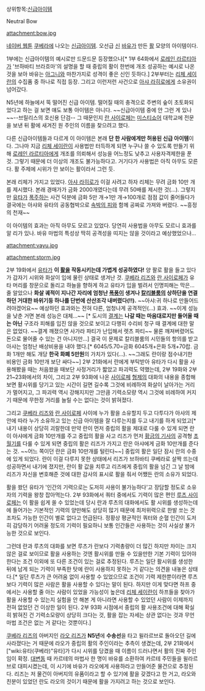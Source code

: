 상위항목:[[신급아이템]]

Neutral Bow

attachment:bow.jpg

[[네이버 웹툰]] [[쿠베라(웹툰)|쿠베라]]에 나오는 [[신급아이템]]. 오선급 [[신(쿠베라)|신]] [[바유]]가 만든 [[활]] 모양의 아이템이다.

1부에는 신급아이템의 예시로만 드문드문 등장했으나[* 1부 64화에서 [[로레인 라르티아]]가 '브하바티 브라흐마'의 설명을 할 때 중립의 활이 한번에 개조 성공하는 예시로 나온 것을 보아 바유는 [[아그니(쿠베라)|아그니]]와 마찬가지로 성격이 좋은 신인 듯하다.] 2부부터는 [[리체 세이란]]의 수집품 중 하나로 직접 등장. 그리고 이런저런 사건으로 [[아샤 라히로]]에게 소유권이 넘어갔다.

N5년에 하늘에서 뚝 떨어진 신급 아이템. 떨어질 때의 충격으로 주변의 숲이 초토화되었다고 하는 걸 보면 얘도 보통 아이템은 아니다. ~~신급아이템 중에 안 그런 게 있나~~--브릴리스의 호신용 단검-- 그 때문인지 [[란 사이로페]]는 [[미스티쇼어]] 대학교에 전문을 보낸 뒤 활에 새겨진 원 주인의 이름을 찾으려고 했다.

다른 신급아이템들과 다르게 이 아이템은 본래 '''단 한 사람에게만 허용된 신급 아이템'''이다. 그나마 지금 [[리체 세이란]]이 사용법만 터득하게 되면 누구나 쓸 수 있도록 만들기 위해 [[로레인 라르티아]]에게 개조를 의뢰해서 성능을 어느정도 낮추고 사용자격제한을 푼 것. 그렇기 때문에 더 이상의 개조도 불가능하다고. 거기다가 사용법은 아직 아무도 모른다. 활 주제에 시위가 안 보이는 활이라서 그런 듯.

본래 리체가 가지고 있었다. [[아샤 라히로]]가 이걸 사려고 하자 리체는 무려 금화 10만 개를 제시했다. 본래 경매가가 금화 2000개였다는데 무려 50배를 제시한 것(...). 그렇지만 [[유타(쿠베라)|유타]]가 [[폭주]]하는 사건 덕분에 금화 5만 개→1만 개→100개로 점점 값이 줄어들다가 결국에는 아샤와 유타의 공동협박으로 [[속박의 피]]와 함께 공짜로 가져와 버렸다. ~~흥정의 천재~~

이 아이템의 효과는 아직 아무도 모르고 있었다. 당연히 사용법을 아무도 모르니 효과를 알 리가 있나. 바유 마법의 특성상 딱히 공격성을 띠지는 않을 것이라고 예상했었으나...

attachment:vayu.jpg

attachment:storm.jpg

2부 19화에서 [[유타(쿠베라)|유타]]가 '''이 [[활]]을 작동시키는데 가볍게 성공하였다!''' 양 팔로 활을 들고 있다가 갑자기 시위와 화살이 입에 물린 상태로 생겨난 것. [[쿠베라 리즈]]와 [[란 사이로페]]가 유타 머리를 창문으로 돌리고 하늘을 향하게 하고 유타가 입을 벌려서 인명피해는 막은... 줄 알았으나 '''화살 궤적이 지나간 자리에 엄청난 [[폭풍]]이 생겨나 [[칼리블룸]]의 상하단을 연결하던 거대한 바위기둥 하나를 단번에 산산조각 내버렸다(!!).''' ~~아샤:귀 하나로 만들어드려야겠어요~~ 예상하던 효과와는 전혀 다른, 엄청나게 공격적인(...) 효과. ~~이게 성능을 낮춘 거면 본래 성능은 대체...~~ [* 도시의 [[결계/포탑(쿠베라)|결계]]는 '''나갈 때는 마음대로지만 들어올 때는 아닌''' 구조라 피해를 입진 않을 것으로 보이고 다행히 수리비 청구 때 결계에 대한 말은 없었다. ~~결계 깨졌으면 사가라 파티가 난입해서 렛츠 파티~~ 물론 깨져버렸어도 돈으로 물어줄 수 있는 건 아니지만...] 결국 이 문제로 칼리블룸의 시민들의 항의를 받고 아샤는 엄청난 배상비용을 내야 했다.[* 6045/5.70=금화 6045개+은화 5개+70랍. 금화 1개만 해도 개당 '''한국 화폐 5만원'''의 가치가 있다(...). ~~그래도 란이랑 점수내기한 비용인 금화 10만개 보단 싸다~~] 2부 21화에서 란에게 부탁받아 유타가 다시 활을 사용해봤을 때는 처음쐈을 때보단 사정거리가 짧았고 파괴력도 약했는데, 2부 19화와 2부 21~23화에서의 차이, 그리고 2부 93화에 나온 [[루츠 사이로페|사이로페]] [[란 사이로페|형제]]의 대화의 내용을 종합해보면 활시위를 당기고 있는 시간이 길면 길수록 그것에 비례하여 화살이 날아가는 거리가 멀어지고, 그 파괴력 역시 강해지지만 그만큼 기력소모량 역시 그것에 비례하여 커지기 때문에 무한정 거리를 늘릴 수는 없다는 것이 밝혀졌다.

그리고 [[쿠베라 리즈]]와 [[란 사이로페]] 사이에 누가 활을 소유할지 두고 다투다가 아샤의 제안에 따라 누가 소유하고 있는 신급 아이템을 잘 다루는지를 두고 내기를 하게 되었고[* 내기 내용이 상당히 괴랄한데 만약 란이 먼저 중립의 활을 제대로 다룰 수 있게 되면 란이 아샤에게 금화 10만개를 주고 중립의 활을 사고 리즈가 먼저 [[황금의 기사]]의 공격형 [[초월기]]를 다룰 수 있게 되면 중립의 활은 리즈가 가지고 란은 아샤에게 금화 10만개를 준다는 것. ~~어느 쪽이던 란은 금화 10만개를 털린다~~] 중립의 활은 일단 잠시 란의 수중에 있게 되었다. 란이 이걸 다루지 못한 상태에서 리즈가 브하바티 쿠베라로 살짝 뜨는데 성공하면서 내기에 졌지만, 란이 활 값을 치루고 리즈에게 중립의 활을 넘긴 그 날 밤에 리즈가 자신을 변호해준 것에 대한 감사의 표시로 활을 줘서 어쨌든 란의 소유가 되었다.

활을 쐈던 유타가 '인간의 기력으로는 도저히 사용이 불가능하다'고 장담할 정도로 소유자의 기력을 왕창 잡아먹는다. 2부 93화에서 쿼터 중에서도 기력이 많은 편인 [[루츠 사이로페]]는 이 활을 쉽게 쏠 수 있었는데 당시 란과 루츠의 대화에서도 활 시위를 생성하는데에 들어가는 기본적인 기력의 양만해도 상당히 많기 때문에 최저위력으로 한발 쏘는 것조차도 가능한 인간이 별로 없다고 언급된다. 정황상 평균적인 쿼터와 순혈 인간이 도저히 감당하기 어려울 정도의 기력이 필요하니 보통 인간들은 사용하는 것이 사실상 불가능한 것으로 보인다.

그런데 란과 루츠의 대화를 보면 루츠가 란보다 기력총량이 더 많긴 하지만 차이는 크지 않은 걸로 보이므로 활을 사용하는 것엔 활시위를 만들 수 있을만한 기본 기력이 있어야 한다는 조건 이외에 또 다른 조건이 있는 걸로 추정된다. 루츠는 일단 활시위를 생성한 뒤에 남게 되는 기력이 부족한 탓에 란이 사용하지 못하는 거 같다는 의견을 내놓은 상태다.[* 일단 루츠가 큰 어려움 없이 사용할 수 있었으므로 조건이 기력 제한뿐이라면 루츠보다 기력이 많은 사람은 활을 사용할 수 있다는 말이 된다. 하지만 이게 맞다면 하프 중에서는 사용할 줄 아는 사람이 있었을 가능성이 높은데 [[리체 세이란]]이 하프들을 찾아가 활을 사용할 수 있는지 실험을 안 해본 게 아니라면 사용할 수 있었던 사람이 이제까지 전혀 없었던 건 이상한 일이 된다. 2부 93화 시점에서 중립의 활 사용조건에 대해 확실히 밝혀진 건 기력소모량이 상당히 크다는 것, 활을 잡는 자세는 상관 없다는 것과 무언마법 조건은 없는 거 같다는 것뿐이다.]

[[쿠베라 리즈]]의 아버지인 [[라오 리즈]]가 '''N5년'''에 '''수송선'''을 타고 윌라르브로 돌아오던 길에 사라졌다는 거 때문에 라오가 중립의 활의 주인이라는 추측이 생겼는데, 2부 21화에서 ["wiki:유타(쿠베라)"유타]가 다시 시위를 당겼을 때 이름이 드러나면서 활의 진짜 주인임이 확정. [[대변동]] 때 카르테의 마법사 한 명이 바유를 소환하여 카르테 주민들을 윌라르브로 대피시켰는데, 이 시기에 바유가 라오에게 사용하라고 만들어준 물건으로 추정된다. 리즈는 저 물건이 아버지의 유품이라고 할 수 있기에 활을 갖겠다고 한 거고, 라오와 친분이 있었던 란도 라오의 것이기 때문에 활을 가지려고 하는 것으로 보인다.
